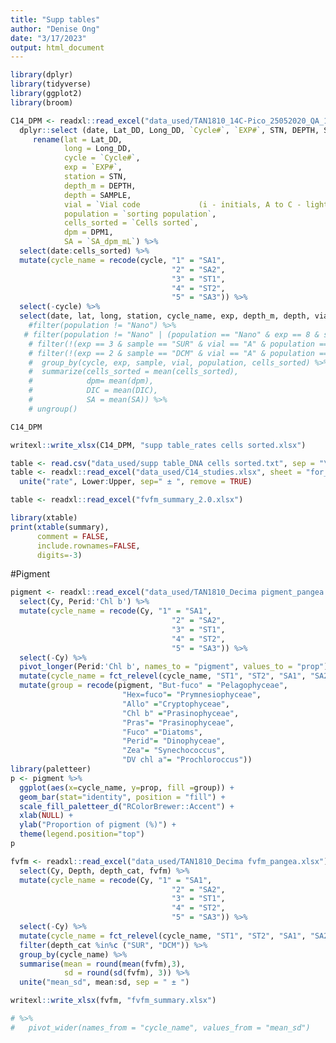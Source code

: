 ```yaml
---
title: "Supp tables"
author: "Denise Ong"
date: "3/17/2023"
output: html_document
---
```

```r
library(dplyr)
library(tidyverse)
library(ggplot2)
library(broom)
```

```r
C14_DPM <- readxl::read_excel("data_used/TAN1810_14C-Pico_25052020_QA_1.2.xlsx", sheet = "Complete data TAN1810", skip = 11) %>%
  dplyr::select (date, Lat_DD, Long_DD, `Cycle#`, `EXP#`, STN, DEPTH, SAMPLE, `Vial code             (i - initials, A to C - light incubation, D - dark)`, `sorting population`, `Cells sorted`, DPM1, DIC, `SA_dpm_mL`) %>%   
     rename(lat = Lat_DD,
            long = Long_DD,
            cycle = `Cycle#`,
            exp = `EXP#`,
            station = STN,
            depth_m = DEPTH,
            depth = SAMPLE, 
            vial = `Vial code             (i - initials, A to C - light incubation, D - dark)`, 
            population = `sorting population`, 
            cells_sorted = `Cells sorted`, 
            dpm = DPM1,
            SA = `SA_dpm_mL`) %>%
  select(date:cells_sorted) %>%
  mutate(cycle_name = recode(cycle, "1" = "SA1",
                                    "2" = "SA2",
                                    "3" = "ST1",
                                    "4" = "ST2",
                                    "5" = "SA3")) %>%
  select(-cycle) %>%
  select(date, lat, long, station, cycle_name, exp, depth_m, depth, vial, population, cells_sorted) 
    #filter(population != "Nano") %>%
   # filter(population != "Nano" | (population == "Nano" & exp == 8 & sample == "SUR" & vial == "B") | (population == "Nano" & exp == 8 & sample == "SUR" & vial == "D")) %>% # cells sorted for both 1000 and 2000
    # filter(!(exp == 3 & sample == "SUR" & vial == "A" & population == "Pico")) %>% # Decreasing LM value.
    # filter(!(exp == 2 & sample == "DCM" & vial == "A" & population == "Pico")) %>% # DPM is lower than the average dark vial. Remove
    #  group_by(cycle, exp, sample, vial, population, cells_sorted) %>% 
    #  summarize(cells_sorted = mean(cells_sorted),
    #            dpm= mean(dpm),
    #            DIC = mean(DIC),
    #            SA = mean(SA)) %>%
    # ungroup()

C14_DPM

writexl::write_xlsx(C14_DPM, "supp table_rates cells sorted.xlsx")
```

```r
table <- read.csv("data_used/supp table_DNA cells sorted.txt", sep = "\t")
table <- readxl::read_excel("data_used/C14_studies.xlsx", sheet = "for_R") %>%
  unite("rate", Lower:Upper, sep=" ± ", remove = TRUE)

table <- readxl::read_excel("fvfm_summary_2.0.xlsx")

library(xtable)
print(xtable(summary),
      comment = FALSE,
      include.rownames=FALSE,
      digits=-3)
```

#Pigment
```r
pigment <- readxl::read_excel("data_used/TAN1810_Decima pigment_pangea.xlsx") %>%
  select(Cy, Perid:'Chl b') %>%
  mutate(cycle_name = recode(Cy, "1" = "SA1",
                                    "2" = "SA2",
                                    "3" = "ST1",
                                    "4" = "ST2",
                                    "5" = "SA3")) %>%
  select(-Cy) %>%
  pivot_longer(Perid:'Chl b', names_to = "pigment", values_to = "prop") %>%
  mutate(cycle_name = fct_relevel(cycle_name, "ST1", "ST2", "SA1", "SA2", "SA3")) %>%
  mutate(group = recode(pigment, "But-fuco" = "Pelagophyceae",
                         "Hex=fuco"= "Prymnesiophyceae",
                         "Allo" ="Cryptophyceae",
                         "Chl b" ="Prasinophyceae",
                         "Pras"= "Prasinophyceae",
                         "Fuco" ="Diatoms", 
                         "Perid"= "Dinophyceae",
                         "Zea"= "Synechococcus",
                         "DV chl a"= "Prochloroccus"))
library(paletteer)
p <- pigment %>%
  ggplot(aes(x=cycle_name, y=prop, fill =group)) +
  geom_bar(stat="identity", position = "fill") +
  scale_fill_paletteer_d("RColorBrewer::Accent") +
  xlab(NULL) +
  ylab("Proportion of pigment (%)") +
  theme(legend.position="top") 
p
```

```r
fvfm <- readxl::read_excel("data_used/TAN1810_Decima fvfm_pangea.xlsx") %>%
  select(Cy, Depth, depth_cat, fvfm) %>%
  mutate(cycle_name = recode(Cy, "1" = "SA1",
                                    "2" = "SA2",
                                    "3" = "ST1",
                                    "4" = "ST2",
                                    "5" = "SA3")) %>%
  select(-Cy) %>%
  mutate(cycle_name = fct_relevel(cycle_name, "ST1", "ST2", "SA1", "SA2", "SA3")) %>%
  filter(depth_cat %in%c ("SUR", "DCM")) %>%
  group_by(cycle_name) %>%
  summarise(mean = round(mean(fvfm),3),
            sd = round(sd(fvfm), 3)) %>%
  unite("mean_sd", mean:sd, sep = " ± ")

writexl::write_xlsx(fvfm, "fvfm_summary.xlsx")

# %>%
#   pivot_wider(names_from = "cycle_name", values_from = "mean_sd")
```

